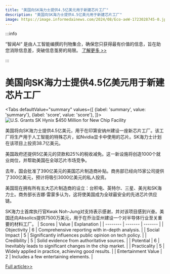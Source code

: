 ```yaml
---
title: "美国向SK海力士提供4.5亿美元用于新建芯片工厂"
description: "美国向SK海力士提供4.5亿美元用于新建芯片工厂"
image: https://image.informedainews.com/2024/08/Eco-aeW-1723028745-0.jpg
---
```



:::info

“智闻AI“ 是由人工智能编撰的刊物集合，确保您只获得最有价值的信息，旨在助您消除信息差，突破信息茧房的局限。  [了解更多 >>](/)

:::

# 美国向SK海力士提供4.5亿美元用于新建芯片工厂


<Tabs
	defaultValue="summary"
	values={[
	{label: 'summary', value: 'summary'},
	{label: 'score', value: 'score'},
]}>
<TabItem value="summary">
<img
  src="https://image.informedainews.com/2024/08/Eco-aeW-1723028745-0.jpg"
  alt="U.S. Grants SK Hynix $450 Million for New Chip Facility"
/>



美国将向SK海力士提供4.5亿美元，用于在印第安纳州建设一座新芯片工厂。该工厂将生产用于人工智能的特殊芯片，如Nvidia显卡中使用的芯片。SK海力士计划在该项目上投资38.7亿美元。

美国政府还提供5亿美元的贷款和25%的税收减免。这一新设施将创造1000个就业岗位，并帮助美国在全球芯片市场竞争。

去年，国会批准了390亿美元的美国芯片制造商补贴。商务部已经向15家公司提供了300亿美元，预计将吸引3000亿美元的私人投资。

美国现在拥有所有五大芯片制造商的设立：台积电、英特尔、三星、美光和SK海力士。商务部长吉娜·雷蒙多认为，这将使美国成为全球最安全的先进芯片供应链。

SK海力士首席执行官Kwak Noh-Jung对支持表示感谢，并对该项目感到兴奋。美国还向Absolics提供7500万美元，用于在乔治亚州建设一个对半导体行业至关重要的材料工厂。
</TabItem>
<TabItem value="score">
	| Scores     | Value   | Explanation |
	| -------- | ------- | ------- |
	| Objectivity  | 6    | Comprehensive reporting with in-depth analysis.    |
	| Social Impact | 5     | Significantly influences public opinion on tech policy.    |
	| Credibility    | 5    | Solid evidence from authoritative sources.    |
	| Potential    | 6    | Inevitably leads to significant changes in the chip market.    |
	| Practicality    | 5    | Widely applied in practice, achieving good results.    |
	| Entertainment Value    | 2    | Includes a few entertaining elements.    |
</TabItem>
</Tabs>

[Full article>>](https://asia.nikkei.com/Business/Tech/Semiconductors/U.S.-to-award-SK-Hynix-up-to-450m-for-chip-packaging-facility)
